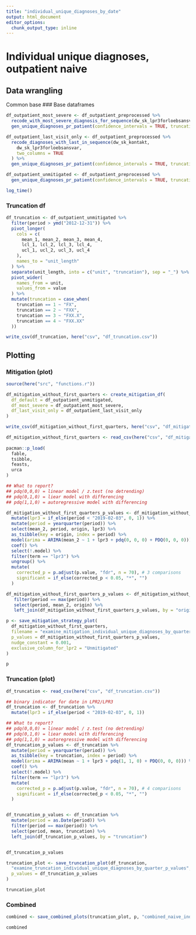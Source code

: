 ```yaml
---
title: "individual_unique_diagnoses_by_date"
output: html_document
editor_options: 
  chunk_output_type: inline
---
```


# Individual unique diagnoses, outpatient naive
## Data wrangling 
Common base
### Base dataframes
```r
df_outpatient_most_severe <- df_outpatient_preprocessed %>%
  recode_with_most_severe_diagnosis_for_sequence(dw_sk_lpr3forloebsansvar) %>% 
  gen_unique_diagnoses_pr_patient(confidence_intervals = TRUE, truncation_levels = FALSE)
```

```r
df_outpatient_last_visit_only <- df_outpatient_preprocessed %>%
  recode_diagnoses_with_last_in_sequence(dw_sk_kontakt,
    dw_sk_lpr3forloebsansvar,
    two_columns = TRUE
  ) %>%
  gen_unique_diagnoses_pr_patient(confidence_intervals = TRUE, truncation_levels = FALSE)
```

```r
df_outpatient_unmitigated <- df_outpatient_preprocessed %>%
  gen_unique_diagnoses_pr_patient(confidence_intervals = TRUE, truncation_levels = TRUE)
```

```r
log_time()

```

### Truncation df
```r
df_truncation <- df_outpatient_unmitigated %>%
  filter(period > ymd("2012-12-31")) %>%
  pivot_longer(
    cols = c(
      mean_1, mean_2, mean_3, mean_4,
      lcl_1, lcl_2, lcl_3, lcl_4,
      ucl_1, ucl_2, ucl_3, ucl_4
    ),
    names_to = "unit_length"
  ) %>%
  separate(unit_length, into = c("unit", "truncation"), sep = "_") %>%
  pivot_wider(
    names_from = unit,
    values_from = value
  ) %>%
  mutate(truncation = case_when(
    truncation == 1 ~ "FX",
    truncation == 2 ~ "FXX",
    truncation == 3 ~ "FXX.X",
    truncation == 4 ~ "FXX.XX"
  ))

write_csv(df_truncation, here("csv", "df_truncation.csv"))
```

## Plotting
### Mitigation (plot)
```r
source(here("src", "functions.r"))

df_mitigation_without_first_quarters <- create_mitigation_df(
  df_default = df_outpatient_unmitigated,
  df_most_severe = df_outpatient_most_severe,
  df_last_visit_only = df_outpatient_last_visit_only
)

write_csv(df_mitigation_without_first_quarters, here("csv", "df_mitigation_without_first_quarters.csv"))
```

```r
df_mitigation_without_first_quarters <- read_csv(here("csv", "df_mitigation_without_first_quarters.csv"))
  
pacman::p_load(
  fable, 
  tsibble, 
  feasts, 
  urca
)

## What to report?
## pdq(0,0,0) = linear model / z.test (no detrending)
## pdq(0,1,0) = liear model with differencing
## pdq(1,1,0) = autoregressive model with differencing

df_mitigation_without_first_quarters_p_values <- df_mitigation_without_first_quarters %>%
  mutate(lpr3 = if_else(period < "2019-02-03", 0, 1)) %>% 
  mutate(period = yearquarter(period)) %>%
  select(mean_2, period, origin, lpr3) %>%
  as_tsibble(key = origin, index = period) %>%
  model(arima = ARIMA(mean_2 ~ 1 + lpr3 + pdq(0, 0, 0) + PDQ(0, 0, 0))) %>%
  coef() %>%
  select(!.model) %>%
  filter(term == "lpr3") %>%
  ungroup() %>%
  mutate(
    corrected_p = p.adjust(p.value, "fdr", n = 70), # 3 comparisons
    significant = if_else(corrected_p < 0.05, "*", "")
  )

df_mitigation_without_first_quarters_p_values <- df_mitigation_without_first_quarters %>%
   filter(period == max(period)) %>%
   select(period, mean_2, origin) %>%
   left_join(df_mitigation_without_first_quarters_p_values, by = "origin")
```


```r
p <- save_mitigation_strategy_plot(
  df_mitigation_without_first_quarters,
  filename = "examine_mitigation_individual_unique_diagnoses_by_quarter_p_values",
  p_values = df_mitigation_without_first_quarters_p_values,
  nudge_constant = 0.001,
  exclusive_column_for_lpr2 = "Unmitigated"
)

p
```

### Truncation (plot)
```r
df_truncation <- read_csv(here("csv", "df_truncation.csv"))

## binary indicator for date in LPR2/LPR3
df_truncation <- df_truncation %>%
  mutate(lpr3 = if_else(period < "2019-02-03", 0, 1))

## What to report?
## pdq(0,0,0) = linear model / z.test (no detrending)
## pdq(0,1,0) = liear model with differencing
## pdq(1,1,0) = autoregressive model with differencing
df_truncation_p_values <- df_truncation %>%
  mutate(period = yearquarter(period)) %>%
  as_tsibble(key = truncation, index = period) %>%
  model(arima = ARIMA(mean ~ 1 + lpr3 + pdq(1, 1, 0) + PDQ(0, 0, 0))) %>%
  coef() %>%
  select(!.model) %>%
  filter(term == "lpr3") %>%
  mutate(
    corrected_p = p.adjust(p.value, "fdr", n = 70), # 4 comparisons
    significant = if_else(corrected_p < 0.05, "*", "")
  )


df_truncation_p_values <- df_truncation %>%
  mutate(period = as.Date(period)) %>%
  filter(period == max(period)) %>%
  select(period, mean, truncation) %>%
  left_join(df_truncation_p_values, by = "truncation")


df_truncation_p_values
```

```r
truncation_plot <- save_truncation_plot(df_truncation,
  "examine_truncation_individual_unique_diagnoses_by_quarter_p_values",
  p_values = df_truncation_p_values
)

truncation_plot
```

### Combined
```r
combined <- save_combined_plots(truncation_plot, p, "combined_naive_individual_unique_diagnoses_with_p_values")

combined
```